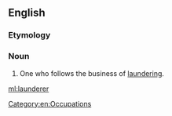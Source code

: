 ==English==

===Etymology===
{{suffix|launder|er|lang=en}}

===Noun===
{{en-noun}}

# One who follows the business of [[laundering]].

[[Category:en:Occupations]]

[[ml:launderer]]